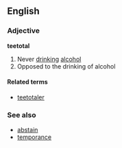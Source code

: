 ==English==
===Adjective===
'''teetotal'''

#Never [[drink]]ing [[alcohol]] 
#Opposed to the drinking of alcohol

====Related terms====
*[[teetotaler]]

===See also===
*[[abstain]]
*[[temporance]]